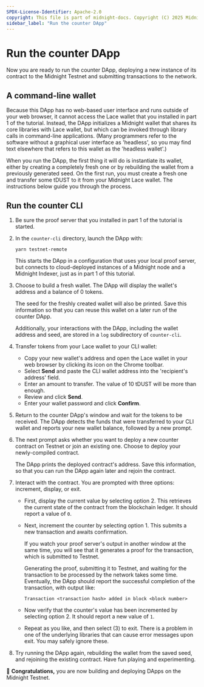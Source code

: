 ```yaml
---
SPDX-License-Identifier: Apache-2.0
copyright: This file is part of midnight-docs. Copyright (C) 2025 Midnight Foundation. Licensed under the Apache License, Version 2.0 (the "License"); You may not use this file except in compliance with the License. You may obtain a copy of the License at http://www.apache.org/licenses/LICENSE-2.0 Unless required by applicable law or agreed to in writing, software distributed under the License is distributed on an "AS IS" BASIS, WITHOUT WARRANTIES OR CONDITIONS OF ANY KIND, either express or implied. See the License for the specific language governing permissions and limitations under the License.
sidebar_label: "Run the counter DApp"
---
```


# Run the counter DApp

Now you are ready to run the counter DApp, deploying a new instance of
its contract to the Midnight Testnet and submitting transactions
to the network.

## A command-line wallet

Because this DApp has no web-based user interface and runs outside of
your web browser, it cannot access the Lace wallet that you
installed in part 1 of the tutorial. Instead, the DApp initializes
a Midnight wallet that shares its core libraries with Lace wallet, but
which can be invoked through library calls in command-line
applications. (Many programmers refer to the software without a graphical
user interface as 'headless', so you may find text elsewhere that
refers to this wallet as the 'headless wallet'.)

When you run the DApp, the first thing it will do is instantiate its
wallet, either by creating a completely fresh one or by rebuilding the
wallet from a previously generated seed.  On the first run, you must
create a fresh one and transfer some tDUST to it from your Midnight
Lace wallet.  The instructions below guide you through the process.

## Run the counter CLI

1. Be sure the proof server that you installed in part 1 of the
   tutorial is started.

2. In the `counter-cli` directory, launch the DApp with:
   ```shell
   yarn testnet-remote
   ```
   This starts the DApp in a configuration that uses your local proof
   server, but connects to cloud-deployed instances of a Midnight node
   and a Midnight Indexer, just as in part 1 of this tutorial.

3. Choose to build a fresh wallet.  The DApp will display the wallet's
   address and a balance of 0 tokens.

   The seed for the freshly created wallet will also be printed.  Save
   this information so that you can reuse this wallet on a later run
   of the counter DApp.



   Additionally, your interactions with the DApp, including the wallet
   address and seed, are stored in a `log` subdirectory of
   `counter-cli`.

4. Transfer tokens from your Lace wallet to your CLI wallet:
   - Copy your new wallet's address and open the Lace wallet
     in your web browser by clicking its icon on the Chrome toolbar.
   - Select **Send** and paste the CLI wallet address into the 'recipient's address' field.
   - Enter an amount to transfer. The value of 10 tDUST will be more than enough.
   - Review and click **Send**.
   - Enter your wallet password and click **Confirm**.

5. Return to the counter DApp's window and wait for the tokens to be
   received.  The DApp detects the funds that were transferred to
   your CLI wallet and reports your new wallet balance, followed
   by a new prompt.

6. The next prompt asks whether you want to deploy a new counter
   contract on Testnet or join an existing one.  Choose to deploy
   your newly-compiled contract.

   The DApp prints the deployed contract's address.  Save this
   information, so that you can run the DApp again later and rejoin
   the contract.

7. Interact with the contract.  You are prompted with three options: increment, display, or exit.
   - First, display the current value by selecting option 2.  This
     retrieves the current state of the contract from the blockchain
     ledger.  It should report a value of `0`.
   - Next, increment the counter by selecting option 1.  This submits a
     new transaction and awaits confirmation.

     If you watch your proof server's output in another window at the
     same time, you will see that it generates a proof for the
     transaction, which is submitted to Testnet.

     Generating the proof, submitting it to Testnet, and waiting
     for the transaction to be processed by the network takes some
     time.  Eventually, the DApp should report the successful
     completion of the transaction, with output like:
     ```
     Transaction <transaction hash> added in block <block number>
     ```
   - Now verify that the counter's value has been incremented by
     selecting option 2.  It should report a new value of `1`.

   - Repeat as you like, and then select (3) to exit.  There is a problem in one of the underlying libraries
     that can cause error messages upon exit.  You may safely ignore
     these.

8. Try running the DApp again, rebuilding the wallet from the saved
   seed, and rejoining the existing contract.  Have fun playing and
   experimenting.

🎉 **Congratulations,** you are now building and deploying DApps on the Midnight Testnet.
